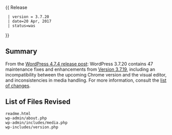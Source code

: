 {{ Release
  | version = 3.7.20
  | date=20 Apr, 2017
  | status=was
}}

== Summary ==
 
From the [https://wordpress.org/news/2017/04/wordpress-4-7-4/ WordPress 4.7.4 release post]: WordPress 3.7.20 contains 47 maintenance fixes and enhancements from [[Version 3.7.19]], including an incompatibility between the upcoming Chrome version and the visual editor, and inconsistencies in media handling. For more information, consult the [https://core.trac.wordpress.org/query?status=closed&milestone=4.7.4&group=component&col=id&col=summary&col=component&col=status&col=owner&col=type&col=priority&col=keywords&order=priority list of changes].

== List of Files Revised ==
 
<pre>
readme.html
wp-admin/about.php
wp-admin/includes/media.php
wp-includes/version.php
</pre>